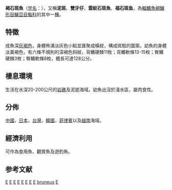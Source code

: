 {{Speciesbox 
| genus = Epinephelus
| species = bruneus
| status = vu
| status_system = iucn3.1
| name = 泥斑
| image = Epinephelus_bruneus_at_NPA.jpg
| image_caption = 摄於日本长崎企鹅水族馆
| authority = Bloch, 1793<ref name='id7079'>{{cite web| url =http://www.bioinfo.cn/db05/BjdwSpecies.php?action=view&id=7079| title =褐石斑鱼| work =中国动物物种编目数据库| publisher =中国科学院微生物研究所| author =中国科学院动物研究所| accessdate =2009-04-16| deadurl =yes| archiveurl =https://web.archive.org/web/20160305063422/http://www.bioinfo.cn/db05/BjdwSpecies.php?action=view&id=7079| archivedate =2016-03-05| df =}}</ref>
| synonyms = *''Cephalopholis moara''<br /><small>Temminck & Schlegel, 1842</small>
*''Epinephelus brunneus''<br /><small>Bloch, 1793</small>
*''Epinephelus moara''<br /><small>Temminck & Schlegel, 1842</small>
*''Serranus moara''<br /><small>Temminck & Schlegel, 1842</small>
}}

'''褐石斑魚'''（[[学名|学名]]：{{lang|la|''Epinephelus brunneus''}}），又稱'''泥斑'''、'''雙牙仔'''、'''雲紋石斑魚'''、'''福石斑鱼'''，為[[輻鰭魚綱|輻鰭魚綱]][[鱸形目|鱸形目]][[鱸亞目|鱸亞目]][[鮨科|鮨科]]的其中一[[種|種]]。

==特徵==
成魚深[[灰褐色|灰褐色]]，身體佈滿淡灰色小點並匯聚成橫紋，構成斑駁的圖案。幼魚的身體淡黃褐色，有六條不規則的深褐色斜紋，背鰭硬棘11枚；背鰭軟條13-15枚；臀鰭硬棘3枚；臀鰭軟條8枚，體長可達128公分。

==棲息環境==
生活在水深20-200公尺的[[岩礁|岩礁]]及泥底海域。幼魚出沒於淺水區，屬肉食性。

==分佈==
[[中國|中國]]，[[日本|日本]]，[[台灣|台灣]]，[[韓國|韓國]]，[[菲律賓|菲律賓]]以及[[越南|越南]]海域。

==經濟利用==
可作為食用魚、觀賞魚及遊釣魚。

== 参考文献 ==
{{reflist}}
{{Taxonbar|from=Q707049}}

[[Category:食用鱼|E]]
[[Category:中國魚類|E]]
[[Category:台灣魚類|E]]
[[Category:香港魚類|E]]
[[Category:日本魚類|E]]
[[Category:韓國動物|E]]
[[Category:菲律賓動物|E]]
[[Category:越南鱼类|E]]
[[Category:石斑魚屬|bruneus]]
[[Category:1793年描述的鱼类|E]]

{{Perciformes-stub}}